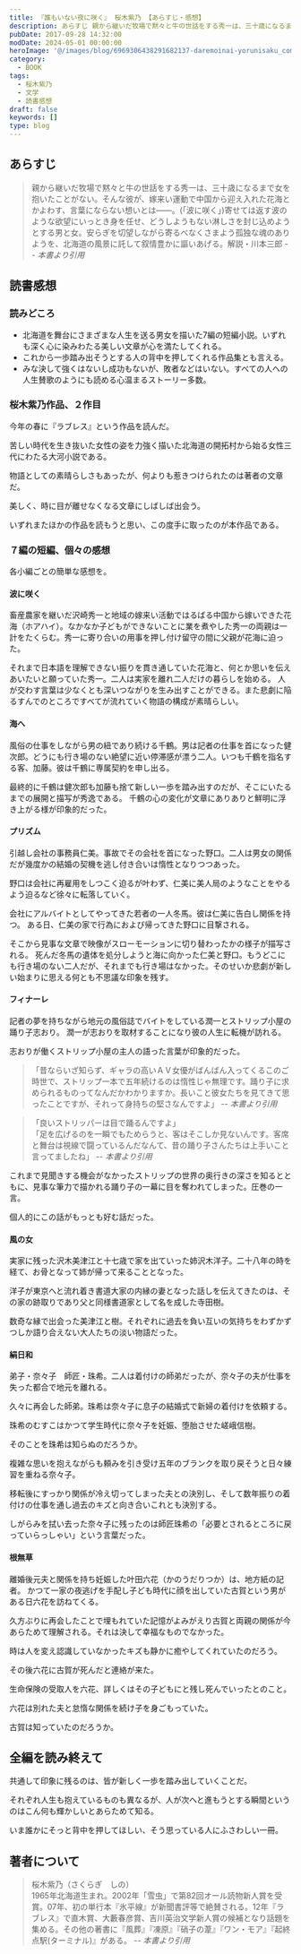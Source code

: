 ```yaml
---
title: 『誰もいない夜に咲く』 桜木紫乃 【あらすじ・感想】
description: あらすじ 親から継いだ牧場で黙々と牛の世話をする秀一は、三十歳になるまで女を抱いたことがない。そんな彼が、嫁来い運動で中国から迎え入れた花海とかよわす、言葉にならない想いとは――。(「波に咲く」)寄せては返す波のような欲望にいっとき身を任せ、どうしようもない淋しさを封じ込めようとする男と女。
pubDate: 2017-09-28 14:32:00
modDate: 2024-05-01 00:00:00
heroImage: '@/images/blog/6969306438291682137-daremoinai-yorunisaku_compressed.webp'
category:
  - BOOK
tags:
  - 桜木紫乃
  - 文学
  - 読書感想
draft: false
keywords: []
type: blog
---
```



## あらすじ

> 親から継いだ牧場で黙々と牛の世話をする秀一は、三十歳になるまで女を抱いたことがない。そんな彼が、嫁来い運動で中国から迎え入れた花海とかよわす、言葉にならない想いとは――。(「波に咲く」)寄せては返す波のような欲望にいっとき身を任せ、どうしようもない淋しさを封じ込めようとする男と女。安らぎを切望しながら寄るべなくさまよう孤独な魂のありようを、北海道の風景に託して叙情豊かに謳いあげる。解説・川本三郎 <cite>-- 本書より引用</cite>

## 読書感想

### 読みどころ

- 北海道を舞台にさまざまな人生を送る男女を描いた7編の短編小説。いずれも深く心に染みわたる美しい文章が心を満たしてくれる。
- これから一歩踏み出そうとする人の背中を押してくれる作品集とも言える。
- みな決して強くはないし成功もないが、敗者などはいない。すべての人への人生賛歌のようにも読める心温まるストーリー多数。

### 桜木紫乃作品、２作目

今年の春に『ラブレス』という作品を読んだ。

苦しい時代を生き抜いた女性の姿を力強く描いた北海道の開拓村から始る女性三代にわたる大河小説である。

物語としての素晴らしさもあったが、何よりも惹きつけられたのは著者の文章だ。

美しく、時に目が離せなくなる文章にしばしば出会う。

<BlogCard
  title='『ラブレス』 桜木紫乃 【読書感想・あらすじ】'
  description='あらすじ 謎の位牌を握りしめて、百合江は死の床についていた――。彼女の生涯はまさに波乱万丈だった。道東の開拓村で極貧の家に育ち、中学卒業と同時に奉公に出されるが、やがては旅芸人一座に飛び込んだ。一方、妹の里実は地元に残り、理容師の道を歩み始める……。流転する百合江と堅実な妹の60年に及ぶ絆を軸にして'
  url='https://www.neputa-note.net/2017/05/blog-post/'
  domain='www.neputa-note.net'
/>

いずれまたほかの作品を読もうと思い、この度手に取ったのが本作品である。

### ７編の短編、個々の感想

各小編ごとの簡単な感想を。

#### 波に咲く

畜産農家を継いだ沢崎秀一と地域の嫁来い活動ではるばる中国から嫁いできた花海（ホアハイ）。なかなか子どもができないことに業を煮やした秀一の両親は一計をたくらむ。秀一に寄り合いの用事を押し付け留守の間に父親が花海に迫った。

それまで日本語を理解できない振りを貫き通していた花海と、何とか思いを伝えあいたいと願っていた秀一。二人は実家を離れ二人だけの暮らしを始める。
人が交わす言葉は少なくとも深いつながりを生み出すことができる。また悲劇に陥るすんでのところですべてが流れていく物語の構成が素晴らしい。

#### 海へ

風俗の仕事をしながら男の紐であり続ける千鶴。男は記者の仕事を首になった健次郎。どうにも行き場のない絶望に近い停滞感が漂う二人。いつも千鶴を指名する客、加藤。彼は千鶴に専属契約を申し出る。

最終的に千鶴は健次郎も加藤も捨て新しい一歩を踏み出すのだが、そこにいたるまでの展開と描写が秀逸である。
千鶴の心の変化が文章にありありと鮮明に浮き上がる様が印象的だった。

#### プリズム

引越し会社の事務員仁美。事故でその会社を首になった野口。二人は男女の関係だが幾度かの結婚の契機を逃し付き合いは惰性となりつつあった。

野口は会社に再雇用をしつこく迫るが叶わず、仁美に美人局のようなことをやるよう迫るなど徐々に転落していく。

会社にアルバイトとしてやってきた若者の一人冬馬。彼は仁美に告白し関係を持つ。 ある日、仁美の家で行為におよび帰ってきた野口に目撃される。

そこから見事な文章で映像がスローモーションに切り替わったかの様子が描写される。 死んだ冬馬の遺体を処分しようと海に向かった仁美と野口。もうどこにも行き場のない二人だが、それまでも行き場はなかった。そのせいか悲劇が新しい始まりに思える何とも不思議な印象を残す。

#### フィナーレ

記者の夢を持ちながら地元の風俗誌でバイトをしている潤一とストリップ小屋の踊り子志おり。 潤一が志おりを取材することになり彼の人生に転機が訪れる。

志おりが働くストリップ小屋の主人の語った言葉が印象的だった。

> 「昔ならいざ知らず、ギャラの高いＡＶ女優がばんばん入ってくるこのご時世で、ストリップ一本で五年続けるのは惰性じゃ無理です。踊り子に求められるものってなんだかわかりますか。長いこと彼女たちを見てきて思ったことですが、それって身持ちの堅さなんですよ」 <cite>-- 本書より引用</cite>

> 「良いストリッパーは目で踊るんですよ」<br />
> 「足を広げるのを一瞬でもためらうと、客はそこしか見ないんです。客席と舞台は視線で闘っているんだなんて、昔の踊り子さんたちは上手いこと言ってましたね」 <cite>-- 本書より引用</cite>

これまで見聞きする機会がなかったストリップの世界の奥行きの深さを知るとともに、見事な筆力で描かれる踊り子の一幕に目を奪われてしまった。圧巻の一言。

個人的にこの話がもっとも好む話だった。

#### 風の女

実家に残った沢木美津江と十七歳で家を出ていった姉沢木洋子。二十八年の時を経て、お骨となって姉が帰って来ることとなった。

洋子が東京へと流れ着き書道大家の内縁の妻となった話しを伝えてきたのは、その家の跡取りであり父と同様書道家として名を成した寺田樹。

数奇な縁で出会った美津江と樹。それぞれに過去を負い互いの気持ちをわずかずつしか語り合えない大人たちの淡い物語だった。

#### 絹日和

弟子・奈々子　師匠・珠希。二人は着付けの師弟だったが、奈々子の夫が仕事を失った都合で地元を離れる。

久々に再会した師弟。珠希は奈々子に息子の結婚式で新婦の着付けを依頼する。

珠希のむすこはかつて学生時代に奈々子を妊娠、堕胎させた嵯峨信樹。

そのことを珠希は知らぬのだろうか。

複雑な思いを抱えながらも頼みを引き受け五年のブランクを取り戻そうと日々練習を重ねる奈々子。

移転後にすっかり関係が冷え切ってしまった夫との決別し、そして数年振りの着付けの仕事を通し過去のキズと向き合いこれとも決別する。

しがらみを拭い去った奈々子に残ったのは師匠珠希の「必要とされるところに戻っていらっしゃい」という言葉だった。

#### 根無草

離婚後元夫と関係を持ち妊娠した叶田六花（かのうだりつか）は、地方紙の記者。 かつて一家の夜逃げを手配し子ども時代に顔を出していた古賀という男がある日六花を訪ねてくる。

久方ぶりに再会したことで埋もれていた記憶がよみがえり古賀と両親の関係が今あらためて理解される。それは決して幸福なものでなかった。

時は人を変え認識していなかったキズも静かに癒やしてくれていたのだろう。

その後六花に古賀が死んだと連絡が来た。

生命保険の受取人を六花、詳しくはその子どもにと残し死んでいったとのこと。

六花は別れた夫と怠惰な関係を続け子を身ごもっていた。

古賀は知っていたのだろうか。

## 全編を読み終えて

共通して印象に残るのは、皆が新しく一歩を踏み出していくことだ。

それぞれ人生も抱えているものも異なるが、人が次へと進もうとする瞬間というのはこん何も輝かしいとあらためて知る。

いま誰かにそっと背中を押してほしい、そう思っている人にふさわしい一冊。

<div class='not-prose'>
  <div data-vc_mylinkbox_id='886761029'></div>
</div>

## 著者について

> 桜木紫乃（さくらぎ　しの）<br />
> 1965年北海道生まれ。2002年「雪虫」で第82回オール読物新人賞を受賞。07年、初の単行本『氷平線』が新聞書評等で絶賛される。12年『ラブレス』で直木賞、大藪春彦賞、吉川英治文学新人賞の候補となり話題を集める。その他の著書に『風葬』『凍原』『硝子の葦』『ワン・モア』『起終点駅(ターミナル)』がある。 <cite>-- 本書より引用</cite>
